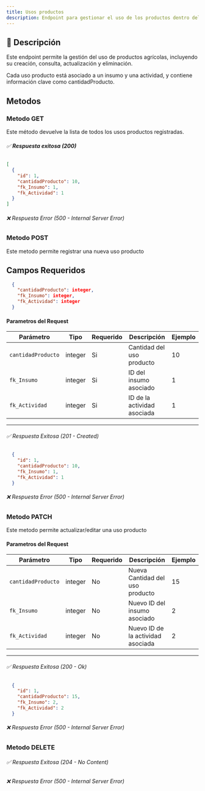 ```yaml
---
title: Usos productos
description: Endpoint para gestionar el uso de los productos dentro del sistema AgroSoft.
---
```




## 🔹 **Descripción**
Este endpoint permite la gestión del uso de productos agrícolas, incluyendo su creación, consulta, actualización y eliminación.  

Cada uso producto está asociado a un insumo y una actividad, y contiene información clave como cantidadProducto.

## Metodos

### Metodo GET

<ApiBaseBanner 
  method="GET" 
  path="/usos-productos/" 
  baseUrl="http://127.0.0.1:8000"
/> 
Este método devuelve la lista de todos los usos productos registradas.  
###### ✅ **Respuesta exitosa (200)**
```json
[
  {
    "id": 1,
    "cantidadProducto": 10,
    "fk_Insumo": 1,
    "fk_Actividad": 1
  }
]
```
###### ❌ Respuesta Error (500 - Internal Server Error)

### Metodo POST

<ApiBaseBanner 
  method="POST" 
  path="/usos-productos/" 
  baseUrl="http://127.0.0.1:8000"
/>
Este metodo permite registrar una nueva uso producto

## **Campos Requeridos**
```json
  {
    "cantidadProducto": integer,
    "fk_Insumo": integer,
    "fk_Actividad": integer
  }

```
#### **Parametros del Request** 

| Parámetro        | Tipo     | Requerido | Descripción                                               | Ejemplo               |
|------------------|----------|-----------|-----------------------------------------------------------|-----------------------|
| `cantidadProducto`         | integer   | Si       |  Cantidad del uso producto                              | 10               |
| `fk_Insumo`     | integer  | Si       |  ID del insumo asociado                             | 1                     |
| `fk_Actividad`     | integer  | Si       |  ID de la actividad asociada                         | 1                     |

---


###### ✅ Respuesta Exitosa (201 - Created)
```json
  {
    "id": 1,
    "cantidadProducto": 10,
    "fk_Insumo": 1,
    "fk_Actividad": 1
  }

```
###### ❌ Respuesta Error (500 - Internal Server Error)

### Metodo PATCH


<ApiBaseBanner 
  method="PATCH" 
  path="/usos-productos/{id}/" 
  baseUrl="http://127.0.0.1:8000"
/>

Este metodo permite actualizar/editar una uso producto
#### **Parametros del Request**
| Parámetro        | Tipo     | Requerido | Descripción                                               | Ejemplo               |
|------------------|----------|-----------|-----------------------------------------------------------|-----------------------|
| `cantidadProducto`         | integer   |No      |  Nueva Cantidad del uso producto                              | 15               |
| `fk_Insumo`     | integer  |No      |  Nuevo ID del insumo asociado                             | 2                     |
| `fk_Actividad`     | integer  |No      |  Nuevo ID de la actividad asociada                         | 2                     |

---
###### ✅ Respuesta Exitosa (200 - Ok)
```json
  {
    "id": 1,
    "cantidadProducto": 15,
    "fk_Insumo": 2,
    "fk_Actividad": 2
  }

```

###### ❌ Respuesta Error (500 - Internal Server Error)

### Metodo DELETE
<ApiBaseBanner 
  method="DELETE" 
  path="/usos-productos/{id}/" 
  baseUrl="http://127.0.0.1:8000"
/>
###### ✅ Respuesta Exitosa (204 - No Content)
###### ❌ Respuesta Error (500 - Internal Server Error)